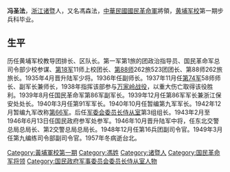 {{Unreferenced|time=2020-08-05T22:17:14+00:00}}
'''冯圣法'''{{BD|1903年||1957年|}}，[[浙江|浙江]][[诸暨|诸暨]]人，又名馮森法，[[中華民國|中華民國]][[國民革命軍|國民革命軍]]將領，[[黄埔军校|黄埔军校]]第一期步兵科毕业。
==生平==
历任黄埔军校教导团排长、区队长。第一军第1旅的团政治指导员、国民革命军总司令部少校参谋、[[国民革命军第十八军|第18军]]11师上校团长、[[国民革命军第88师|第88师]]262旅523团团长、第88师262旅旅长。1935年4月晋升陆军少将。1936年任副师长。1937年11月任[[国民革命军第七十四军|第74军]]58师师长、副军长兼师长，1938年指挥该部参与[[万家岭战役|万家岭战役]]，以重大伤亡取得该役胜利。1939年8月任国民革命军第86军副军长。1939年12月任第86军军长兼浙江保安处处长。1940年3月任第91军军长。1940年10月任暂编第九军军长。1942年12月暂编九军改称[[国民革命军第六十六军|第66军]]。后任[[军事委员会委员长侍从室|军委会委员长侍从室]]第3组组长。1943年2月至1946年6月13日任国民政府参军处参军。1946年10月晋升陆军中将，任东北交警总局总局长、第2交警总局总局长。1948年12月任第16兵团副司令官。1949年3月任第九编练司令部副司令官。1957年冬病逝台北。

{{中國國民黨陸軍軍官學校第一期學生}}
{{Authority control}}

[[Category:黃埔軍校第一期|Category:黃埔軍校第一期]]
[[Category:馮姓|Category:馮姓]]
[[Category:诸暨人|Category:诸暨人]]
[[Category:国民革命军将领|Category:国民革命军将领]]
[[Category:国民政府军事委员会委员长侍从室人物|Category:国民政府军事委员会委员长侍从室人物]]